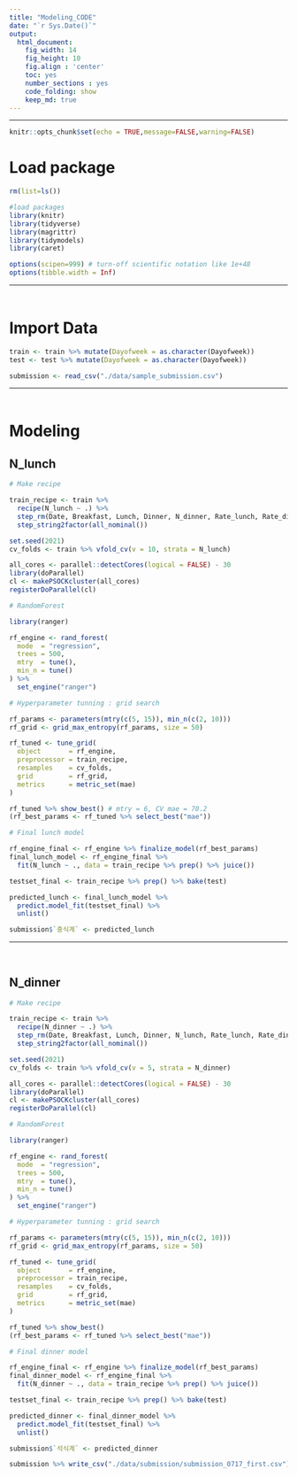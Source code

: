 ```yaml
---
title: "Modeling_CODE"
date: "`r Sys.Date()`"
output: 
  html_document:
    fig_width: 14
    fig_height: 10
    fig.align : 'center'
    toc: yes
    number_sections : yes
    code_folding: show
    keep_md: true
---
```


<hr>

```r
knitr::opts_chunk$set(echo = TRUE,message=FALSE,warning=FALSE)
```

<style type="text/css">
.main-container {
max-width: 1200px;
margin-left: auto;
margin-right: auto;
}
</style>


# Load package
```r
rm(list=ls())

#load packages
library(knitr)
library(tidyverse)
library(magrittr)
library(tidymodels)
library(caret)

options(scipen=999) # turn-off scientific notation like 1e+48
options(tibble.width = Inf)
```

<hr>

<div style="margin-bottom:60px;">
</div>

# Import Data 
```r
train <- train %>% mutate(Dayofweek = as.character(Dayofweek))
test <- test %>% mutate(Dayofweek = as.character(Dayofweek))

submission <- read_csv("./data/sample_submission.csv")
```

<hr>

<div style="margin-bottom:60px;">
</div>

# Modeling

## N_lunch

```r
# Make recipe

train_recipe <- train %>% 
  recipe(N_lunch ~ .) %>%
  step_rm(Date, Breakfast, Lunch, Dinner, N_dinner, Rate_lunch, Rate_dinner, starts_with("Lunch_"), starts_with("Dinner_")) %>%
  step_string2factor(all_nominal())

set.seed(2021)
cv_folds <- train %>% vfold_cv(v = 10, strata = N_lunch)

all_cores <- parallel::detectCores(logical = FALSE) - 30
library(doParallel)
cl <- makePSOCKcluster(all_cores)
registerDoParallel(cl)

# RandomForest

library(ranger)

rf_engine <- rand_forest(
  mode  = "regression",
  trees = 500,
  mtry  = tune(),
  min_n = tune()
) %>%  
  set_engine("ranger")

# Hyperparameter tunning : grid search

rf_params <- parameters(mtry(c(5, 15)), min_n(c(2, 10)))
rf_grid <- grid_max_entropy(rf_params, size = 50)

rf_tuned <- tune_grid(
  object       = rf_engine,
  preprocessor = train_recipe,
  resamples    = cv_folds,
  grid         = rf_grid,
  metrics      = metric_set(mae)
)

rf_tuned %>% show_best() # mtry = 6, CV mae = 70.2
(rf_best_params <- rf_tuned %>% select_best("mae"))

# Final lunch model

rf_engine_final <- rf_engine %>% finalize_model(rf_best_params)
final_lunch_model <- rf_engine_final %>% 
  fit(N_lunch ~ ., data = train_recipe %>% prep() %>% juice())

testset_final <- train_recipe %>% prep() %>% bake(test)

predicted_lunch <- final_lunch_model %>%
  predict.model_fit(testset_final) %>%
  unlist()

submission$`중식계` <- predicted_lunch
```

<hr>

<div style="margin-bottom:60px;">
</div>

## N_dinner

```r
# Make recipe

train_recipe <- train %>% 
  recipe(N_dinner ~ .) %>%
  step_rm(Date, Breakfast, Lunch, Dinner, N_lunch, Rate_lunch, Rate_dinner, starts_with("Lunch_"), starts_with("Dinner_")) %>%
  step_string2factor(all_nominal())

set.seed(2021)
cv_folds <- train %>% vfold_cv(v = 5, strata = N_dinner)

all_cores <- parallel::detectCores(logical = FALSE) - 30
library(doParallel)
cl <- makePSOCKcluster(all_cores)
registerDoParallel(cl)

# RandomForest

library(ranger)

rf_engine <- rand_forest(
  mode  = "regression",
  trees = 500,
  mtry  = tune(),
  min_n = tune()
) %>%  
  set_engine("ranger")

# Hyperparameter tunning : grid search

rf_params <- parameters(mtry(c(5, 15)), min_n(c(2, 10)))
rf_grid <- grid_max_entropy(rf_params, size = 50)

rf_tuned <- tune_grid(
  object       = rf_engine,
  preprocessor = train_recipe,
  resamples    = cv_folds,
  grid         = rf_grid,
  metrics      = metric_set(mae)
)

rf_tuned %>% show_best()
(rf_best_params <- rf_tuned %>% select_best("mae"))

# Final dinner model

rf_engine_final <- rf_engine %>% finalize_model(rf_best_params)
final_dinner_model <- rf_engine_final %>% 
  fit(N_dinner ~ ., data = train_recipe %>% prep() %>% juice())

testset_final <- train_recipe %>% prep() %>% bake(test)

predicted_dinner <- final_dinner_model %>%
  predict.model_fit(testset_final) %>%
  unlist()

submission$`석식계` <- predicted_dinner

submission %>% write_csv("./data/submission/submission_0717_first.csv")
```
